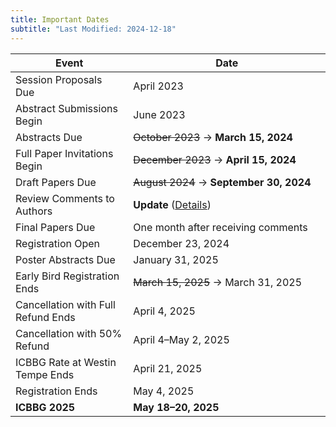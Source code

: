 ```yaml
---
title: Important Dates
subtitle: "Last Modified: 2024-12-18"
---
```


| Event                              | Date                                                      |
|------------------------------------|-----------------------------------------------------------|
| Session Proposals Due              | April 2023                                                |
| Abstract Submissions Begin         | June 2023                                                 |
| Abstracts Due                      | ~~October 2023~~ → [**March 15, 2024**]{.highlight}       |
| Full Paper Invitations Begin       | ~~December 2023~~ → [**April 15, 2024**]{.highlight}      |
| Draft Papers Due                   | ~~August 2024~~ → [**September 30, 2024**]{.highlight}    |
| Review Comments to Authors         | [**Update**]{.highlight} ([Details](./review-update.qmd)) |
| Final Papers Due                   | [One month after receiving comments]{.highlight}          |
| Registration Open                  | December 23, 2024                                         |
| Poster Abstracts Due               | January 31, 2025                                          |
| Early Bird Registration Ends       | ~~March 15, 2025~~ → [March 31, 2025]{.highlight}         |
| Cancellation with Full Refund Ends | April 4, 2025                                             |
| Cancellation with 50% Refund       | April 4–May 2, 2025                                       |
| ICBBG Rate at Westin Tempe Ends    | April 21, 2025                                            |
| Registration Ends                  | May 4, 2025                                               |
| **ICBBG 2025**                     | **May 18–20, 2025**                                       |
